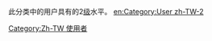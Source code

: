 此分类中的用户具有的2[[Wikipedia:巴別#開始使用巴別語言模板|级]]水平。
[[Category:Zh-TW_使用者|Category:Zh-TW 使用者]]
[[en:Category:User_zh-TW-2|en:Category:User zh-TW-2]]